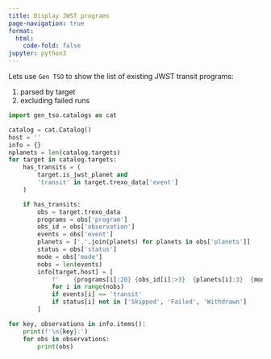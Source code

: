 ```yaml
---
title: Display JWST programs
page-navigation: true
format: 
  html:
    code-fold: false
jupyter: python3
---
```


Lets use `Gen TSO` to show the list of existing JWST transit programs:

1. parsed by target
2. excluding failed runs

```python

import gen_tso.catalogs as cat

catalog = cat.Catalog()
host = ''
info = {}
nplanets = len(catalog.targets)
for target in catalog.targets:
    has_transits = (
        target.is_jwst_planet and
        'transit' in target.trexo_data['event']
    )

    if has_transits:
        obs = target.trexo_data
        programs = obs['program']
        obs_id = obs['observation']
        events = obs['event']
        planets = [','.join(planets) for planets in obs['planets']]
        status = obs['status']
        mode = obs['mode']
        nobs = len(events)
        info[target.host] = [
            f"    {programs[i]:20} {obs_id[i]:>3}  {planets[i]:3}  {mode[i]:20}  {status[i]}"
            for i in range(nobs)
            if events[i] == 'transit'
            if status[i] not in ['Skipped', 'Failed', 'Withdrawn']
        ]

for key, observations in info.items():
    print(f'\n{key}:')
    for obs in observations:
        print(obs)
```


